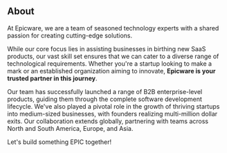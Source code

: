 ## About

At Epicware, we are a team of seasoned technology experts with a shared passion for creating cutting-edge solutions.

While our core focus lies in assisting businesses in birthing new SaaS products, our vast skill set ensures that we can cater to a diverse range of technological requirements. Whether you're a startup looking to make a mark or an established organization aiming to innovate, **Epicware is your trusted partner in this journey**.

Our team has successfully launched a range of B2B enterprise-level products, guiding them through the complete software development lifecycle. We've also played a pivotal role in the growth of thriving startups into medium-sized businesses, with founders realizing multi-million dollar exits. Our collaboration extends globally, partnering with teams across North and South America, Europe, and Asia.

Let's build something EPIC together!
